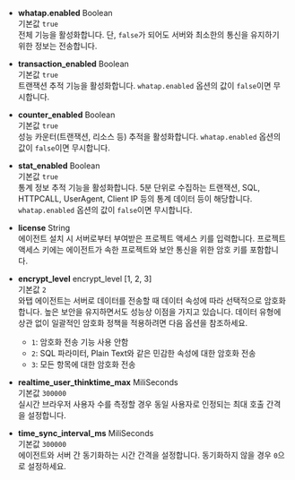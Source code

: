 * **whatap.enabled** <span class='type'>Boolean</span><br/>
기본값 `true`<br/>전체 기능을 활성화합니다. 단, `false`가 되어도 서버와 최소한의 통신을 유지하기 위한 정보는 전송합니다.

* **transaction_enabled** <span class='type'>Boolean</span><br/>
기본값 `true`<br/>트랜잭션 추적 기능을 활성화합니다. `whatap.enabled` 옵션의 값이 `false`이면 무시합니다.

* **counter_enabled** <span class='type'>Boolean</span><br/>
기본값 `true`<br/>성능 카운터(트랜잭션, 리소스 등) 추적을 활성화합니다. `whatap.enabled` 옵션의 값이 `false`이면 무시합니다.

* **stat_enabled** <span class='type'>Boolean</span><br/>
기본값 `true`<br/>통계 정보 추적 기능을 활성화합니다. 5분 단위로 수집하는 트랜잭션, SQL, HTTPCALL, UserAgent, Client IP 등의 통계 데이터 등이 해당합니다. `whatap.enabled` 옵션의 값이 `false`이면 무시합니다.

* **license** <span class='type'>String</span><br/>
에이전트 설치 시 서버로부터 부여받은 프로젝트 액세스 키를 입력합니다. 프로젝트 액세스 키에는 에이전트가 속한 프로젝트와 보안 통신을 위한 암호 키를 포함합니다.

* **encrypt_level** <span class='type'>encrypt_level [1, 2, 3]</span><br/>
    기본값 `2`<br/>
    와탭 에이전트는 서버로 데이터를 전송할 때 데이터 속성에 따라 선택적으로 암호화합니다. 높은 보안을 유지하면서도 성능상 이점을 가지고 있습니다. 데이터 유형에 상관 없이 일괄적인 암호화 정책을 적용하려면 다음 옵션을 참조하세요.<br/>
    * `1`: 암호화 전송 기능 사용 안함
    * `2`: SQL 파라미터, Plain Text와 같은 민감한 속성에 대한 암호화 전송
    * `3`: 모든 항목에 대한 암호화 전송

* **realtime_user_thinktime_max** <span class='type'>MiliSeconds</span><br/>
기본값 `300000`<br/>실시간 브라우저 사용자 수를 측정할 경우 동일 사용자로 인정되는 최대 호출 간격을 설정합니다.

* **time_sync_interval_ms** <span class='type'>MiliSeconds</span><br/>
기본값 `300000`<br/>에이전트와 서버 간 동기화하는 시간 간격을 설정합니다. 동기화하지 않을 경우 `0`으로 설정하세요.

